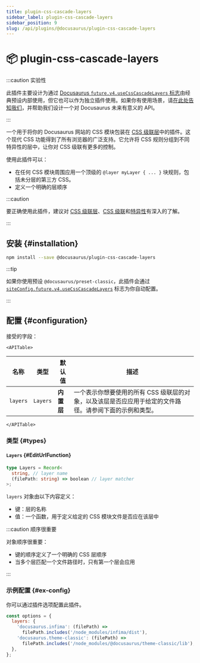```yaml
---
title: plugin-css-cascade-layers
sidebar_label: plugin-css-cascade-layers
sidebar_position: 9
slug: /api/plugins/@docusaurus/plugin-css-cascade-layers
---
```


# 📦 plugin-css-cascade-layers


:::caution 实验性

此插件主要设计为通过 [Docusaurus `future.v4.useCssCascadeLayers` 标志](../docusaurus.config.js.mdx#future)由经典预设内部使用，但它也可以作为独立插件使用。如果你有使用场景，请[在此处告知我们](https://github.com/facebook/docusaurus/pull/11142)，并帮助我们设计一个对 Docusaurus 未来有意义的 API。

:::

一个用于将你的 Docusaurus 网站的 CSS 模块包装在 [CSS 级联层](https://css-tricks.com/css-cascade-layers/)中的插件。这个现代 CSS 功能得到了所有浏览器的广泛支持。它允许将 CSS 规则分组到不同特异性的层中，让你对 CSS 级联有更多的控制。

使用此插件可以：

- 在任何 CSS 模块周围应用一个顶级的 `@layer myLayer { ... }` 块规则，包括未分层的第三方 CSS。
- 定义一个明确的层顺序

:::caution

要正确使用此插件，建议对 [CSS 级联层](https://css-tricks.com/css-cascade-layers/)、[CSS 级联](https://developer.mozilla.org/docs/Web/CSS/CSS_cascade/Cascade)和[特异性](https://developer.mozilla.org/en-US/docs/Web/CSS/CSS_cascade/Specificity)有深入的了解。

:::

## 安装 {#installation}

```bash npm2yarn
npm install --save @docusaurus/plugin-css-cascade-layers
```

:::tip

如果你使用预设 `@docusaurus/preset-classic`，此插件会通过 [`siteConfig.future.v4.useCssCascadeLayers`](../docusaurus.config.js.mdx#future) 标志为你自动配置。

:::

## 配置 {#configuration}

接受的字段：

```mdx-code-block
<APITable>
```

| 名称 | 类型 | 默认值 | 描述 |
| --- | --- | --- | --- |
| `layers` | `Layers` | **内置层** | 一个表示你想要使用的所有 CSS 级联层的对象，以及该层是否应应用于给定的文件路径。请参阅下面的示例和类型。 |

```mdx-code-block
</APITable>
```

### 类型 {#types}

#### `Layers` {#EditUrlFunction}

```ts
type Layers = Record<
  string, // layer name
  (filePath: string) => boolean // layer matcher
>;
```

`layers` 对象由以下内容定义：

- 键：层的名称
- 值：一个函数，用于定义给定的 CSS 模块文件是否应在该层中

:::caution 顺序很重要

对象顺序很重要：

- 键的顺序定义了一个明确的 CSS 层顺序
- 当多个层匹配一个文件路径时，只有第一个层会应用

:::

### 示例配置 {#ex-config}

你可以通过插件选项配置此插件。

```js
const options = {
  layers: {
    'docusaurus.infima': (filePath) =>
      filePath.includes('/node_modules/infima/dist'),
    'docusaurus.theme-classic': (filePath) =>
      filePath.includes('/node_modules/@docusaurus/theme-classic/lib'),
  },
};
```
